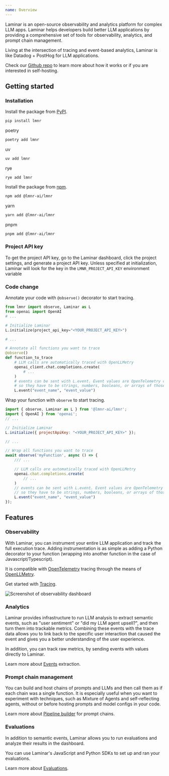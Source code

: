```yaml
---
name: Overview
---
```

Laminar is an open-source observability and analytics platform for complex LLM apps. 
Laminar helps developers build better LLM applications by providing a comprehensive
set of tools for observability, analytics, and prompt chain management.

Living at the intersection of tracing and event-based analytics, Laminar is
like Datadog + PostHog for LLM applications.

Check our [Github repo](https://github.com/lmnr-ai/lmnr) to learn more about how it works or if you are interested in self-hosting.

## Getting started

### Installation

<Tabs>
<Tab title="Python">

Install the package from [PyPI](https://pypi.org/project/lmnr/).

```sh
pip install lmnr
```

<Expandable title="other installation options: poetry, uv, rye">

poetry

```sh
poetry add lmnr
```

uv

```sh
uv add lmnr
```

rye 

```
rye add lmnr
```
</Expandable>

</Tab>
<Tab title="Javascript/Typescript">

Install the package from [npm](https://www.npmjs.com/package/@lmnr-ai/lmnr).

```sh
npm add @lmnr-ai/lmnr
```

<Expandable title="other installation options: yarn, pnpm">
yarn

```sh
yarn add @lmnr-ai/lmnr
```

pnpm

```sh
pnpm add @lmnr-ai/lmnr
```
</Expandable>
</Tab>
</Tabs>

### Project API key

To get the project API key, go to the Laminar dashboard, click the project settings,
and generate a project API key.
Unless specified at initialization, Laminar will look for the key in the `LMNR_PROJECT_API_KEY` environment variable

### Code change

<Tabs>
<Tab title="Python">

Annotate your code with `@observe()` decorator to start tracing.

```python
from lmnr import observe, Laminar as L
from openai import OpenAI
# ...

# Initialize Laminar
L.initialize(project_api_key="<YOUR_PROJECT_API_KEY>")

# ...

# Annotate all functions you want to trace
@observe()
def function_to_trace
    # LLM calls are automatically traced with OpenLLMetry
    openai_client.chat.completions.create(
        # ...
    )
    # events can be sent with L.event. Event values are OpenTelemetry compliant,
    # so they have to be strings, numbers, booleans, or arrays of those.
    L.event("event_name", "event_value")

```

</Tab>

<Tab title="JavaScript/TypeScript">

Wrap your function with `observe` to start tracing.

```javascript
import { observe, Laminar as L } from '@lmnr-ai/lmnr';
import { OpenAI } from 'openai';
// ...

// Initialize Laminar
L.initialize({ projectApiKey: "<YOUR_PROJECT_API_KEY>" });

// ...

// Wrap all functions you want to trace
await observe('myFunction', async () => {
    /// ...

    // LLM calls are automatically traced with OpenLLMetry
    openai.chat.completions.create(
        // ...
    )
    // events can be sent with L.event. Event values are OpenTelemetry compliant,
    // so they have to be strings, numbers, booleans, or arrays of those.
    L.event("event_name", "event_value")
});

```

</Tab>

</Tabs>


## Features

### Observability

With Laminar, you can instrument your entire LLM application and track the full execution trace.
Adding instrumentation is as simple as adding a Python decorator to your function (wrapping into another function in the case of Javascript/Typescript).

It is compatible with [OpenTelemetry](https://opentelemetry.io/docs/specs/otel/) tracing through the means of [OpenLLMetry](https://github.com/traceloop/openllmetry).

Get started with [Tracing](/tracing/introduction).

![Screenshot of observability dashboard](/images/overview.png)

### Analytics

Laminar provides infrastructure to run LLM analysis to extract semantic events,
such as "user sentiment" or "did my LLM agent upsell?", and then turn them
into trackable metrics. Combining these events with the trace data allows
you to link back to the specific user interaction that caused the event
and gives you a better understanding of the user experience.

In addition, you can track raw metrics, by sending events with values directly
to Laminar.

Learn more about [Events](/events/introduction) extraction.

### Prompt chain management

You can build and host chains of prompts and LLMs and then call them as if each chain was a single function.
It is especially useful when you want to experiment with techniques, such as Mixture of Agents
and self-reflecting agents, without or before hosting prompts and model configs in your code.

Learn more about [Pipeline builder](/pipeline/introduction) for prompt chains.

### Evaluations

In addition to semantic events, Laminar allows you to run evaluations and analyze their
results in the dashboard.

You can use Laminar's JavaScript and Python SDKs to set up and ran your evaluations.

Learn more about [Evaluations](/evaluations/introduction).
